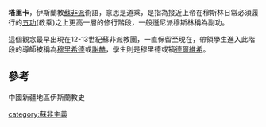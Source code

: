 {{unreferenced|time=2015-04-14T09:42:54+00:00}}
'''塔里卡'''，伊斯蘭教[[蘇非派|蘇非派]]術語，意思是道乘，是指為接近上帝在穆斯林日常必須履行的[[五功|五功]](教乘)之上更高一層的修行階段，一般遜尼派穆斯林稱為副功。

這個觀念最早出現在12-13世紀蘇非派教團，一直保留至現在，帶領學生進入此階段的導師被稱為[[穆里希德|穆里希德]]或[[謝赫|謝赫]]，學生則是穆里德或犒[[德爾維希|德爾維希]]。

==參考==
中國新疆地區伊斯蘭教史

[[category:蘇非主義|category:蘇非主義]]